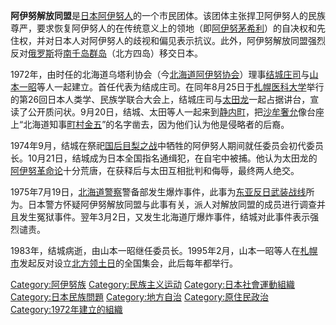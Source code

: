 {{Multiple issues|
{{unreferenced|time=2015-06-05T15:17:20+00:00}}
{{Update|time=2022-02-23T13:07:29+00:00}}
}}
{{japanese|japanese=アイヌ解放同盟|kana=アイヌかいほうどうめい|romaji=Ainu Kaihō Dōmei}}
'''阿伊努解放同盟'''是[[日本|日本]][[阿伊努人|阿伊努人]]的一个市民团体。该团体主张捍卫阿伊努人的民族尊严，要求恢复阿伊努人的在传统意义上的领地（即[[阿伊努茅希利|阿伊努茅希利]]）的自决权和先住权，并对日本人对阿伊努人的歧视和偏见表示抗议。此外，阿伊努解放同盟强烈反对[[俄罗斯|俄罗斯]]将[[南千岛群岛|南千岛群岛]]（北方四岛）移交日本。

1972年，由时任的北海道乌塔利协会（今[[北海道阿伊努协会|北海道阿伊努协会]]）理事[[结城庄司|结城庄司]]与[[山本一昭|山本一昭]]等人一起建立。首任代表为结成庄司。在同年8月25日于[[札幌医科大学|札幌医科大学]]举行的第26回日本人类学、民族学联合大会上，结城庄司与[[太田龙|太田龙]]一起占据讲台，宣读了公开质问状。9月20日，结城、太田等人一起来到[[静内町|静内町]]，把[[沙牟奢允|沙牟奢允]]像台座上“北海道知事[[町村金五|町村金五]]”的名字凿去，因为他们认为他是侵略者的后裔。

1974年9月，结城在祭祀[[国后目梨之战|国后目梨之战]]中牺牲的阿伊努人期间就任委员会初代委员长。10月21日，结城成为日本全国指名通缉犯，在自宅中被捕。他认为太田龙的[[阿伊努革命论|阿伊努革命论]]十分荒唐，在获释后与太田互相批判和侮辱，最终两人绝交。

1975年7月19日，[[北海道警察|北海道警察]]警备部发生爆炸事件，此事为[[东亚反日武装战线|东亚反日武装战线]]所为。日本警方怀疑阿伊努解放同盟与此事有关，派人对解放同盟的成员进行调查并且发生冤狱事件。翌年3月2日，又发生北海道厅爆炸事件，结城对此事件表示强烈谴责。

1983年，结城病逝，由山本一昭继任委员长。1995年2月，山本一昭等人在[[札幌市|札幌市]]发起反对设立[[北方领土日|北方领土日]]的全国集会，此后每年都举行。

[[Category:阿伊努族|Category:阿伊努族]]
[[Category:民族主义运动|Category:民族主义运动]]
[[Category:日本社會運動組織|Category:日本社會運動組織]]
[[Category:日本民族問題|Category:日本民族問題]]
[[Category:地方自治|Category:地方自治]]
[[Category:原住民政治|Category:原住民政治]]
[[Category:1972年建立的組織|Category:1972年建立的組織]]
